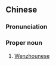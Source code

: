 {{also|温州话}}
==Chinese==
{{zh-forms|s=温州话|type=21}}
{{wikipedia|lang=zh}}

===Pronunciation===
{{zh-pron
|m=Wēnzhōuhuà
|c=wan1 zau1 waa6-2
|mn=Un-chiu-ōe
|cat=pn
}}

===Proper noun===
{{zh-proper noun}}

# [[Wenzhounese]]
